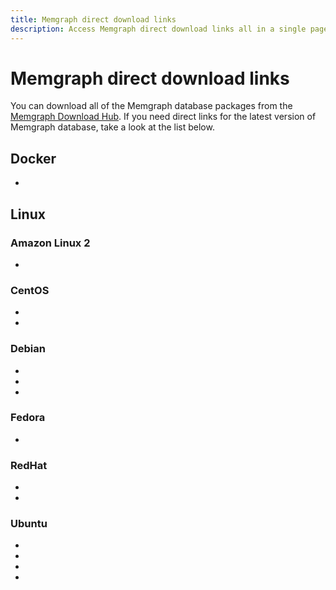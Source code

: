 ```yaml
---
title: Memgraph direct download links
description: Access Memgraph direct download links all in a single page. Our documentation is committed to ensuring a smooth developer experience. 
---
```



# Memgraph direct download links

You can download all of the Memgraph database packages from the [Memgraph
Download Hub](https://memgraph.com/download/). If you need direct links for the
latest version of Memgraph database, take a look at the list below.

## Docker
- <LinkClick link="https://download.memgraph.com/memgraph/v2.14.0/docker/memgraph-2.14.0-docker.tar.gz" os="docker" distribution=""/>

## Linux

### Amazon Linux 2
- <LinkClick link="https://download.memgraph.com/memgraph/v2.14.0/amzn-2/memgraph-2.14.0_1-1.x86_64.rpm" os="linux" distribution="amazon-2"/>

### CentOS
- <LinkClick link="https://download.memgraph.com/memgraph/v2.14.0/centos-7/memgraph-2.14.0_1-1.x86_64.rpm" os="linux" distribution="centos-7"/>
- <LinkClick link="https://download.memgraph.com/memgraph/v2.14.0/centos-9/memgraph-2.14.0_1-1.x86_64.rpm" os="linux" distribution="centos-9"/>

### Debian
- <LinkClick link="https://download.memgraph.com/memgraph/v2.14.0/debian-10/memgraph_2.14.0-1_amd64.deb" os="linux" distribution="debian-10"/>
- <LinkClick link="https://download.memgraph.com/memgraph/v2.14.0/debian-11/memgraph_2.14.0-1_amd64.deb" os="linux" distribution="debian-11"/>
- <LinkClick link="https://download.memgraph.com/memgraph/v2.14.0/debian-11-aarch64/memgraph_2.14.0-1_arm64.deb" os="linux" distribution="debian-11-aarch64"/>

### Fedora
- <LinkClick link="https://download.memgraph.com/memgraph/v2.14.0/fedora-36/memgraph-2.14.0_1-1.x86_64.rpm" os="linux" distribution="fedora-36"/>

### RedHat
- <LinkClick link="https://download.memgraph.com/memgraph/v2.14.0/centos-7/memgraph-2.14.0_1-1.x86_64.rpm" os="linux" distribution="redhat-7"/>
- <LinkClick link="https://download.memgraph.com/memgraph/v2.14.0/centos-9/memgraph-2.14.0_1-1.x86_64.rpm" os="linux" distribution="redhat-9"/>

### Ubuntu
- <LinkClick link="https://download.memgraph.com/memgraph/v2.14.0/ubuntu-18.04/memgraph_2.14.0-1_amd64.deb" os="linux" distribution="ubuntu-18"/>
- <LinkClick link="https://download.memgraph.com/memgraph/v2.14.0/ubuntu-20.04/memgraph_2.14.0-1_amd64.deb" os="linux" distribution="ubuntu-20"/>
- <LinkClick link="https://download.memgraph.com/memgraph/v2.14.0/ubuntu-22.04/memgraph_2.14.0-1_amd64.deb" os="linux" distribution="ubuntu-22"/>
- <LinkClick link="https://download.memgraph.com/memgraph/v2.14.0/ubuntu-22.04-aarch64/memgraph_2.14.0-1_arm64.deb" os="linux" distribution="ubuntu-22-aarch64"/>